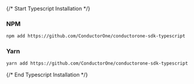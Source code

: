 {/* Start Typescript Installation */}
### NPM

```bash
npm add https://github.com/ConductorOne/conductorone-sdk-typescript
```

### Yarn

```bash
yarn add https://github.com/ConductorOne/conductorone-sdk-typescript
```
{/* End Typescript Installation */}
